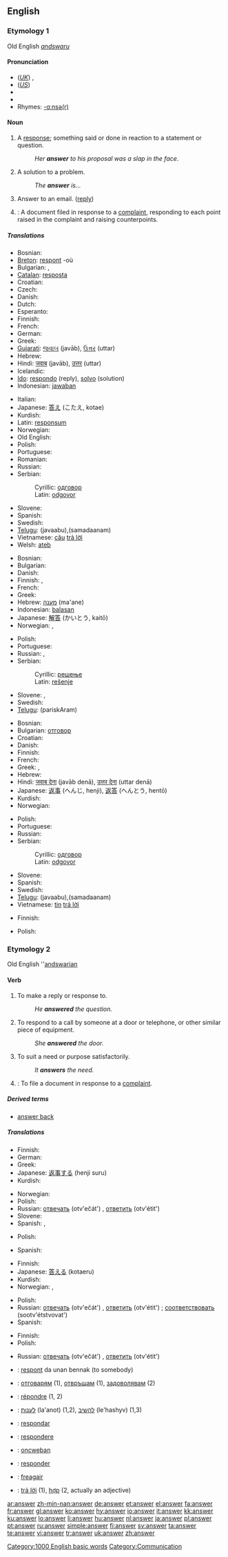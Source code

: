 ==English==
{{rank|written|arms|across|446|answer|early|saying|talk}}

===Etymology 1===
Old English ''[[andswaru]]''

====Pronunciation====
* (''[[Received Pronunciation|UK]]'') {{IPA|/ˈɑːn.sə/}}, {{SAMPA|/"A:n.s@/}}
* (''[[General American|US]]'') {{IPA|/ˈænsɚ/}}
* {{audio|en-gb-answer.ogg|Audio (RP)}}
* {{audio|en-us-answer.ogg|Audio (US)}}
* Rhymes: [[Rhymes:English:-ɑːnsə(r)|-ɑːnsə(r)]]

====Noun====
{{en-noun}}

# A [[response]]; something said or done in reaction to a statement or question.
#: ''Her '''answer''' to his proposal was a slap in the face''.
# A solution to a problem.
#: ''The '''answer''' is...''
# Answer to an email. ([[reply]])
# {{law}}: A document filed in response to a [[complaint]], responding to each point raised in the complaint and raising counterpoints.

=====Translations=====
{{trans-top|response}}
* Bosnian: {{t-|bs|odgovor|m}}
* [[Breton]]: [[respont]] {{m}} -où
* Bulgarian: {{t+|bg|реакция|f|sc=Cyrl}}, {{t+|bg|отговор|m|sc=Cyrl}}
* [[Catalan]]: [[resposta]] {{f}}
* Croatian: {{t-|hr|odgovor|m}}
* Czech: {{t-|cs|odpověď|f}}
* Danish: {{t-|da|svar|n}}
* Dutch: {{t+|nl|antwoord|n}}
* Esperanto: {{t+|eo|respondo|xs=Esperanto}}
* Finnish: {{t+|fi|vastaus}}
* French: {{t+|fr|réponse|f}}
* German: {{t+|de|Antwort|f}}
* Greek: {{t+|el|απάντηση|f|tr=apántisi|sc=Grek}}
* [[Gujarati]]: [[જવાબ]] (javāb), [[ઉત્તર]] (uttar)
* Hebrew: {{t+|he|תשובה|f|tr=tshuva|sc=Hebr}}
* Hindi: [[जवाब]] (javāb), [[उत्तर]] (uttar)
* Icelandic: {{t+|is|svar|n}}
* [[Ido]]: [[respondo]] (reply), [[solvo]] (solution)
* Indonesian: [[jawab]]an
{{trans-mid}}
* Italian: {{t+|it|risposta|f}}
* Japanese: [[答え]] (こたえ, kotae)
* Kurdish: {{KUchar|[[وه‌ڵام]]}}
* Latin: [[responsum]] {{n}}
* Norwegian: {{t+|no|svar|n}}
* Old English: {{t-|ang|gegncwide|m|alt=ġeġncwide|xs=Old English}}
* Polish: {{t+|pl|odpowiedź|f}}
* Portuguese: {{t+|pt|resposta|f}}
* Romanian: {{t-|ro|răspuns|n}}
* Russian: {{t+|ru|ответ|m|tr=otv'ét|sc=Cyrl}}
* Serbian:
*: Cyrillic: [[одговор#Serbian|одговор]] {{m}}
*: Latin: [[odgovor#Serbian|odgovor]] {{m}}
* Slovene: {{t+|sl|odgovor|m}}
* Spanish: {{t-|es|respuesta|f}}
* Swedish: {{t+|sv|svar|n}}
* [[Telugu]]: (javaabu){{t|te|జవాబు|sc=Telu}},(samadaanam){{t|te|సమాధానం|sc=Telu}}
* Vietnamese: [[câu]] [[trả lời]]
* Welsh: [[ateb]]
{{trans-bottom}}

{{trans-top|solution}}
* Bosnian: {{t-|bs|rješenje|n}}
* Bulgarian: {{t+|bg|решение|n|sc=Cyrl}}
* Danish: {{t-|da|svar|n}}
* Finnish: {{t+|fi|ratkaisu}}, {{t+|fi|vastaus}}
* French: {{t+|fr|solution}}
* Greek: {{t+|el|λύση|f|tr=lýsi|sc=Grek}}
* Hebrew: [[מענה]] (ma'ane) {{m}}
* Indonesian: [[balas]]an
* Japanese: [[解答]] (かいとう, kaitō)
* Norwegian: {{t+|no|svar|n}}, {{t-|no|løsning|m}}
{{trans-mid}}
* Polish: {{t+|pl|odpowiedź|f}}
* Portuguese: {{t+|pt|resposta|f}}
* Russian: {{t+|ru|решение|n|tr=r'ešénije|sc=Cyrl}}, {{t+|ru|ответ|m|tr=otv'ét|sc=Cyrl}}
* Serbian:
*: Cyrillic: [[решење#Serbian|решење]] {{n}}
*: Latin: [[rešenje#Serbian|rešenje]] {{n}}
* Slovene: {{t+|sl|odgovor|m}}, {{t+|sl|rešitev|f}}
* Swedish: {{t+|sv|svar|n}}
* [[Telugu]]: (pariskAram){{t|te|పరిష్కారం|sc=Telu}}
{{trans-bottom}}

{{trans-top|reply to e-mail}}
* Bosnian: {{t-|bs|odgovor|m}}
* Bulgarian: [[отговор]]
* Croatian: {{t-|hr|odgovor|m}}
* Danish: {{t-|da|svar|n}}
* Finnish: {{t+|fi|vastaus}}
* French: {{t+|fr|réponse}}
* Greek: {{t+|el|απάντηση|f|tr=apántisi|sc=Grek}}, {{t+|el|απόκριση|f|tr=apókrisi|sc=Grek}}
* Hebrew: {{t+|he|תשובה|f|tr=tshuva|sc=Hebr}}
* Hindi: [[जवाब देना]] (javāb denā), [[उत्तर देना]] (uttar denā)
* Japanese: [[返事]] (へんじ, henji), [[返答]] (へんとう, hentō)
* Kurdish: {{KUchar|[[وه‌ڵام]]}}
* Norwegian: {{t+|no|svar|n}}
{{trans-mid}}
* Polish: {{t+|pl|odpowiedź|f}}
* Portuguese: {{t+|pt|resposta|f}}
* Russian: {{t+|ru|ответ|m|tr=otv'ét|sc=Cyrl}}
* Serbian:
*: Cyrillic: [[одговор#Serbian|одговор]] {{m}}
*: Latin: [[odgovor#Serbian|odgovor]] {{m}}
* Slovene: {{t+|sl|odgovor|m}}
* Spanish: {{t-|es|contestación|f}}
* Swedish: {{t+|sv|svar|n}}
* [[Telugu]]: (javaabu){{t|te|జవాబు|sc=Telu}},(samadaanam){{t|te|సమాధానం|sc=Telu}}
* Vietnamese: [[Tin#Vietnamese|tin]] [[trả lời]]
{{trans-bottom}}

{{trans-top|document filed in response to a complaint}}
* Finnish: {{t+|fi|vastine}}
{{trans-mid}}
* Polish: {{t+|pl|odpowiedź|f}}
{{trans-bottom}}

===Etymology 2===
Old English ''[[andswarian]]

====Verb====
{{en-verb}}

# To make a reply or response to.
#: ''He '''answered''' the question.''
# To respond to a call by someone at a door or telephone, or other similar piece of equipment.
#: ''She '''answered''' the door.''<!-- This meaning is not the same as nº1. Many learners of English have problems understanding how one can answer a door, as a door does not talk -->
# To suit a need or purpose satisfactorily.
#: ''It '''answers''' the need.''
# {{law}}: To file a document in response to a [[complaint]].

=====Derived terms=====
* [[answer back]]

=====Translations=====
{{trans-top|to make a reply or response to}}
* Finnish: {{t+|fi|vastata}}
* German: {{t+|de|antworten}}
* Greek: {{t|el|απαντώ||tr=apantó|sc=Grek}}
* Japanese: [[返事する]] (henji suru)
* Kurdish: {{KUchar|[[وه‌ڵام]]}}
{{trans-mid}}
* Norwegian: {{t+|no|svare}}
* Polish: {{t|pl|odpowiedzieć}}
* Russian: [[отвечать]] (otv'ečát') {{impf}}, [[ответить]] (otv'étit') {{pf}}
* Slovene: {{t+|sl|odgovoriti}}
* Spanish: {{t+|es|responder}}, {{t-|es|contestar}}
{{trans-bottom}}

{{trans-top|to respond to a call}}
* Polish: {{t|pl|odpowiedzieć}}
{{trans-mid}}
* Spanish: {{t-|es|contestar}}
{{trans-bottom}}

{{trans-top|to suit a need or purpose satisfactorily}}
* Finnish: {{t+|fi|vastata}}
* Japanese: [[答える]] (kotaeru)
* Kurdish: {{KUchar|[[جێ به‌جێ]]}}
* Norwegian: {{t-|no|oppfylle}}, {{t-|no|tilfredsstille}}
{{trans-mid}}
* Polish: {{t+|pl|odpowiadać}}
* Russian: [[отвечать]] (otv'ečát') {{impf}}, [[ответить]] (otv'étit') {{pf}}; [[соответствовать]] (sootv'étstvovat') {{pf}}
* Spanish: {{t+|es|servir}}
{{trans-bottom}}

{{trans-top|law: to file a response to a complaint}}
* Finnish: {{t+|fi|vastata}}
* Polish: {{t+|pl|odpowiadać}}
{{trans-mid}}
* Russian: [[отвечать]] (otv'ečát') {{impf}}, [[ответить]] (otv'étit') {{pf}}
{{trans-bottom}}

{{checktrans-top}}
* {{ttbc|Breton}}: [[respont]] da unan bennak (to somebody)
* {{ttbc|Bulgarian}}: [[отговарям]] (1), [[отвръщам]] (1), [[задоволявам]] (2)
* {{ttbc|French}}: [[répondre]] (1, 2)
* {{ttbc|Hebrew}}: [[לענות]] (la'anot) (1,2), [[להשיב]] (le'hashyv) (1,3)
* {{ttbc|Ido}}: [[respondar]]
* {{ttbc|Latin}}: [[respondere]]
{{trans-mid}}
* {{ttbc|Old English}}: [[oncweþan]]
* {{ttbc|Portuguese}}: [[responder]]
* {{ttbc|Scottish Gaelic}}: [[freagair]]
* {{ttbc|Vietnamese}}: [[trả lời]] (1), [[hợp]] (2, actually an adjective)
{{trans-bottom}}

[[Category:1000 English basic words]]
[[Category:Communication]]

[[ar:answer]]
[[zh-min-nan:answer]]
[[de:answer]]
[[et:answer]]
[[el:answer]]
[[fa:answer]]
[[fr:answer]]
[[gl:answer]]
[[ko:answer]]
[[hy:answer]]
[[io:answer]]
[[it:answer]]
[[kk:answer]]
[[ku:answer]]
[[lo:answer]]
[[li:answer]]
[[hu:answer]]
[[nl:answer]]
[[ja:answer]]
[[pl:answer]]
[[pt:answer]]
[[ru:answer]]
[[simple:answer]]
[[fi:answer]]
[[sv:answer]]
[[ta:answer]]
[[te:answer]]
[[vi:answer]]
[[tr:answer]]
[[uk:answer]]
[[zh:answer]]